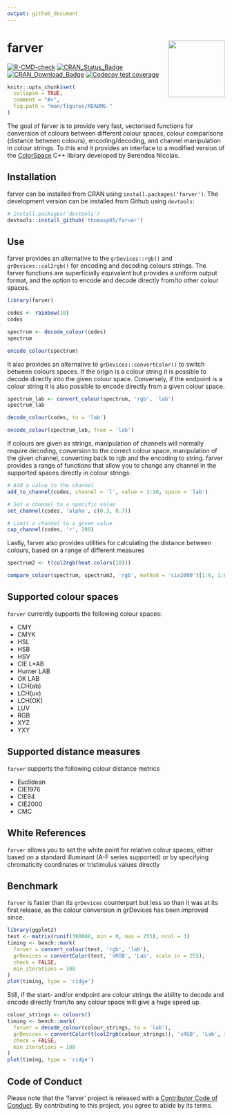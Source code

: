 ```yaml
---
output: github_document
---
```


<!-- README.md is generated from README.Rmd. Please edit that file -->

# farver <a href='https://farver.data-imaginist.com'><img src='man/figures/logo.png' align="right" height="131.5" /></a>

<!-- badges: start -->
[![R-CMD-check](https://github.com/thomasp85/farver/actions/workflows/R-CMD-check.yaml/badge.svg)](https://github.com/thomasp85/farver/actions/workflows/R-CMD-check.yaml)
[![CRAN_Status_Badge](http://www.r-pkg.org/badges/version-ago/farver)](https://cran.r-project.org/package=farver)
[![CRAN_Download_Badge](http://cranlogs.r-pkg.org/badges/farver)](https://cran.r-project.org/package=farver)
[![Codecov test coverage](https://codecov.io/gh/thomasp85/farver/branch/master/graph/badge.svg)](https://app.codecov.io/gh/thomasp85/farver?branch=master)
<!-- badges: end -->

```r
knitr::opts_chunk$set(
  collapse = TRUE,
  comment = "#>",
  fig.path = "man/figures/README-"
)
```

The goal of farver is to provide very fast, vectorised functions for 
conversion of colours between different colour spaces, colour comparisons 
(distance between colours), encoding/decoding, and channel manipulation in 
colour strings. To this end it provides an interface to a modified 
version of the [ColorSpace](https://github.com/berendeanicolae/ColorSpace) C++ 
library developed by Berendea Nicolae.

## Installation
farver can be installed from CRAN using `install.packages('farver')`. The 
development version can be installed from Github using `devtools`:

```r
# install.packages('devtools')
devtools::install_github('thomasp85/farver')
```

## Use
farver provides an alternative to the `grDevices::rgb()` and 
`grDevices::col2rgb()` for encoding and decoding colours strings. The farver 
functions are superficially equivalent but provides a uniform output format, and
the option to encode and decode directly from/to other colour spaces.

```r
library(farver)

codes <- rainbow(10)
codes

spectrum <- decode_colour(codes)
spectrum

encode_colour(spectrum)
```

It also provides an alternative to `grDevices::convertColor()` to switch between
colours spaces. If the origin is a colour string it is possible to decode 
directly into the given colour space. Conversely, if the endpoint is a colour
string it is also possible to encode directly from a given colour space.

```r
spectrum_lab <- convert_colour(spectrum, 'rgb', 'lab')
spectrum_lab

decode_colour(codes, to = 'lab')

encode_colour(spectrum_lab, from = 'lab')
```

If colours are given as strings, manipulation of channels will normally require
decoding, conversion to the correct colour space, manipulation of the given 
channel, converting back to rgb and the encoding to string. farver provides a
range of functions that allow you to change any channel in the supported spaces
directly in colour strings:

```r
# Add a value to the channel
add_to_channel(codes, channel = 'l', value = 1:10, space = 'lab')

# Set a channel to a specific value
set_channel(codes, 'alpha', c(0.3, 0.7))

# Limit a channel to a given value
cap_channel(codes, 'r', 200)
```

Lastly, farver also provides utilities for calculating the distance between
colours, based on a range of different measures

```r
spectrum2 <- t(col2rgb(heat.colors(10)))

compare_colour(spectrum, spectrum2, 'rgb', method = 'cie2000')[1:6, 1:6]
```

## Supported colour spaces
`farver` currently supports the following colour spaces:

- CMY
- CMYK
- HSL
- HSB
- HSV
- CIE L*AB
- Hunter LAB
- OK LAB
- LCH(ab)
- LCH(uv)
- LCH(OK)
- LUV
- RGB
- XYZ
- YXY

## Supported distance measures
`farver` supports the following colour distance metrics

- Euclidean
- CIE1976
- CIE94
- CIE2000
- CMC

## White References
`farver` allows you to set the white point for relative colour spaces, either
based on a standard illuminant (A-F series supported) or by specifying 
chromaticity coordinates or tristimulus values directly

## Benchmark
`farver` is faster than its `grDevices` counterpart but less so than it was at 
its first release, as the colour conversion in grDevices has been improved 
since.

```r
library(ggplot2)
test <- matrix(runif(300000, min = 0, max = 255), ncol = 3)
timing <- bench::mark(
  farver = convert_colour(test, 'rgb', 'lab'),
  grDevices = convertColor(test, 'sRGB', 'Lab', scale.in = 255), 
  check = FALSE,
  min_iterations = 100
)
plot(timing, type = 'ridge')
```

Still, if the start- and/or endpoint are colour strings the ability
to decode and encode directly from/to any colour space will give a huge speed 
up.

```r
colour_strings <- colours()
timing <- bench::mark(
  farver = decode_colour(colour_strings, to = 'lab'),
  grDevices = convertColor(t(col2rgb(colour_strings)), 'sRGB', 'Lab', scale.in = 255), 
  check = FALSE,
  min_iterations = 100
)
plot(timing, type = 'ridge')
```

## Code of Conduct
Please note that the 'farver' project is released with a
[Contributor Code of Conduct](https://farver.data-imaginist.com/CODE_OF_CONDUCT.html).
By contributing to this project, you agree to abide by its terms.
